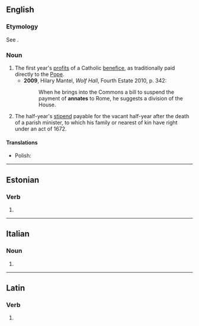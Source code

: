 ==English==

===Etymology===
See {{m|en|ann}}.

===Noun===
{{en-noun}}

# The first year's [[profit]]s of a Catholic [[benefice]], as traditionally paid directly to the [[Pope]].
#* '''2009''', Hilary Mantel, ''Wolf Hall'', Fourth Estate 2010, p. 342:
#*: When he brings into the Commons a bill to suspend the payment of '''annates''' to Rome, he suggests a division of the House.
# {{lb|en|Scotland|legal}} The half-year's [[stipend]] payable for the vacant half-year after the death of a parish minister, to which his family or nearest of kin have right under an act of 1672.

====Translations====
{{trans-top|Catholic benefice}}
{{trans-mid}}
* Polish: {{t|pl|annaty|f-p}}
{{trans-bottom}}

{{trans-top|Scottish law}}
{{trans-mid}}
{{trans-bottom}}

----

==Estonian==

===Verb===

{{head|et|verb form}}

# {{et-form of|andma|pr=second-person|pl=plural|mood=indicative|tense=present}}

----

==Italian==

===Noun===
{{head|it|noun form|g=f}}

# {{plural of|it|annata}}

----

==Latin==

===Verb===
{{la-verb-form|annāte}}

# {{inflection of|la|annō||2|p|pres|actv|impr}}